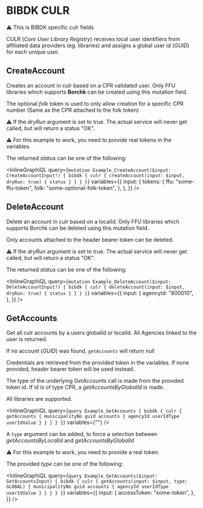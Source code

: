 # BIBDK CULR

⚠️ This is BIBDK specific culr fields

CULR (_Core User Library Registry_) receives local user identifiers from affiliated
data providers (eg. libraries) and assigns a global user id (_GUID_) for each unique user.

## CreateAccount

Creates an account in culr based on a CPR validated user. Only FFU libraries which supports **Borchk** can be created using this mutation field.

The optional _folk_ token is used to only allow creation for a specific CPR number (Same as the CPR attached to the folk token)

⚠️ If the _dryRun_ argument is set to true. The actual service will never get called, but will return a status "OK".

⚠️ For this example to work, you need to provide real tokens in the variables.

The returned _status_ can be one of the following:

<DescribeEnum name="CreateAccountStatusEnum" />

<InlineGraphiQL
  query={`
    mutation Example_CreateAccount($input: CreateAccountInput!) {
      bibdk {
        culr {
          createAccount(input: $input, dryRun: true) {
              status
          }
        }
      }
    }
`}
  variables={{
    input: {
      tokens: {
        ffu: "some-ffu-token",
        folk: "some-optional-folk-token",
      },
    },
  }}
/>

## DeleteAccount

Delete an account in culr based on a localId. Only FFU libraries which supports Borchk can be deleted using this mutation field.

Only accounts attached to the header bearer token can be deleted.

⚠️ If the _dryRun_ argument is set to true. The actual service will never get called, but will return a status "OK".

The returned _status_ can be one of the following:

<DescribeEnum name="DeleteAccountStatusEnum" />

<InlineGraphiQL
  query={`
    mutation Example_DeleteAccount($input: DeleteAccountInput!) {
        bibdk {
          culr {
            deleteAccount(input: $input, dryRun: true) {
                status
            }
          }
        }
    }
`}
  variables={{
    input: {
      agencyId: "800010",
    },
  }}
/>

## GetAccounts

Get all culr accounts by a users globalId or localId. All Agencies linked to the user is returned.

If no account (_GUID_) was found, `getAccounts` will return _null_

Credentials are retrieved from the provided token in the variables. If none provided, header bearer token will be used instead.

The type of the underlying _GetAccounts_ call is made from the provided token id. If id is of type CPR, a _getAccountsByGlobalId_ is made.

All libraries are supported.

<InlineGraphiQL
  query={`
    query Example_GetAccounts {
      bibdk {
        culr {
          getAccounts {
            municipalityNo
            guid
            accounts {
              agencyId
              userIdType
              userIdValue
            }
          }
        }
      }
    }
`}
  variables={""}
/>

A `type` argument can be added, to force a selection between _getAccountsByLocalId_ and _getAccountsByGlobalId_

⚠️ For this example to work, you need to provide a real token.

The provided _type_ can be one of the following:

<DescribeEnum name="GetAccountsTypeEnum" />

<InlineGraphiQL
  query={`
    query Example_GetAccounts($input: GetAccountsInput) {
      bibdk {
        culr {
          getAccounts(input: $input, type: GLOBAL) {
            municipalityNo
            guid
            accounts {
              agencyId
              userIdType
              userIdValue
            }
          }
        }
      }
    }
`}
  variables={{
    input: {
      accessToken: "some-token",
    },
  }}
/>
